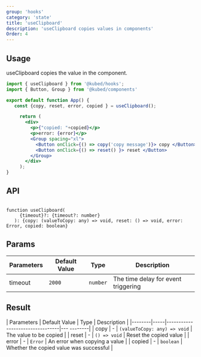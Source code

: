 ```yaml
---
group: 'hooks'
category: 'state'
title: 'useClipboard'
description: 'useClipboard copies values in components'
Order: 4
---
```


## Usage

useClipboard copies the value in the component.

```jsx live=true
import { useClipboard } from '@kubed/hooks';
import { Button, Group } from '@kubed/components'

export default function App() {
   const {copy, reset, error, copied } = useClipboard();

     return (
       <div>
         <p>{"copied: "+copied}</p>
         <p>error: {error}</p>
         <Group spacing="xl">
           <Button onClick={() => copy('copy message')}> copy </Button>
           <Button onClick={() => reset() }> reset </Button>
         </Group>
       </div>
     );
}

```

## API

```tsx

function useClipboard(
     {timeout}?: {timeout?: number}
   ): {copy: (valueToCopy: any) => void, reset: () => void, error: Error, copied: boolean}
```

## Params

| Parameters | Default Value | Type | Description |
|---------|--------|----------|-------------|
| timeout | `2000` | `number` | The time delay for event triggering |

## Result


| Parameters | Default Value | Type | Description |
|--------|-----|---------------------------------|--- --------|
| copy | - | `(valueToCopy: any) => void` | The value to be copied |
| reset | - | `() => void` | Reset the copied value |
| error | - | `Error` | An error when copying a value |
| copied | - | `boolean` | Whether the copied value was successful |
